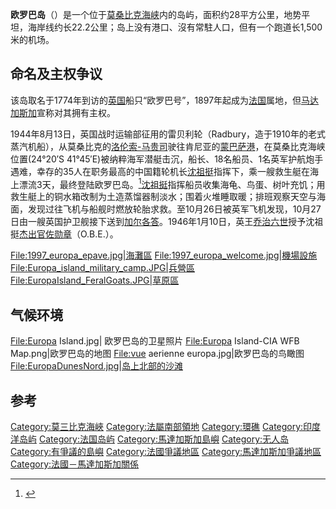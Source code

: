 {{Expand language|1=fr|time=2021-05-01T23:49:29+00:00}}
{{coord|22|22|S|40|22|E|display=title|scale:100000}}
{{Infobox islands
| name             = 欧罗巴岛
| native name      = Île Europa
| image name       = EuropaIsland Map-en.png
| image caption    = 欧罗巴岛的地图
| image size       = 250
| map      = Indian Ocean
| map_relief = yes
| map_width = 250
| map_caption = 在印度洋的位置
| location         = [[莫三比克海峽|莫三比克海峽]]
| coordinates      = {{Coord|22|20|55|S|40|20|55|E|region:ID_type:isle}}
| area             = {{convert|28|sqkm|sqmi|-1}}
| country          = {{FRA}}
}}

'''欧罗巴岛'''（{{lang-fr|Île Europa}}）是一个位于[[莫桑比克海峡|莫桑比克海峡]]内的岛屿，面积约28平方公里，地势平坦，海岸线约长22.2公里；岛上没有港口、沒有常駐人口，但有一个跑道长1,500米的机场。

==命名及主权争议==
该岛取名于1774年到访的[[英国|英国]]船只“欧罗巴号”，1897年起成为[[法国|法国]]属地，但[[马达加斯加|马达加斯加]]宣称对其拥有主权。

1944年8月13日，英国战时运输部征用的雷贝利轮（Radbury，造于1910年的老式蒸汽机船），从莫桑比克的[[马普托|洛伦索-马贵司]]驶往肯尼亚的[[蒙巴萨|蒙巴萨港]]，在莫桑比克海峡位置(24°20′S 41°45′E)被纳粹海军{{tsl|en|U-862}}潜艇击沉，船长、18名船员、1名英军护航炮手遇难，幸存的35人在职务最高的中国籍轮机长[[沈祖挺|沈祖挺]]指挥下，乘一艘救生艇在海上漂流3天，最终登陆欧罗巴岛。<ref name=Radbury>{{cite web |url=http://uboat.net/allies/merchants/ships/3315.html |title=Radbury |publisher=Uboat |accessdate=2012-04-23 |archive-date=2008-07-06 |archive-url=https://web.archive.org/web/20080706061336/http://www.uboat.net/allies/merchants/ships/3315.html |dead-url=no }}</ref>[[沈祖挺|沈祖挺]]指挥船员收集海龟、鸟蛋、树叶充饥；用救生艇上的铜水箱改制为土造蒸馏器制淡水；围着火堆睡取暖；排班观察天空与海面，发现过往飞机与船舰时燃放轮胎求救。至10月26日被英军飞机发现，10月27日由一艘英国护卫舰接下送到[[加尔各答|加尔各答]]。1946年1月10日，英王[[乔治六世|乔治六世]]授予沈祖挺[[杰出官佐勋章|杰出官佐勋章]]（O.B.E.）。
<gallery>
File:1997_europa_epave.jpg|海灘區
File:1997_europa_welcome.jpg|機場設施
File:Europa_island_military_camp.JPG|兵營區
File:EuropaIsland_FeralGoats.JPG|草原區
</gallery>

==气候环境==

<gallery>
File:Europa Island.jpg| 欧罗巴岛的卫星照片
File:Europa Island-CIA WFB Map.png|欧罗巴岛的地图
File:vue aerienne europa.jpg|欧罗巴岛的鸟瞰图
File:EuropaDunesNord.jpg|岛上北部的沙滩
</gallery>

{{Weather box
|location = 欧罗巴岛
|metric first = Yes
|single line = Yes
|Jan record high C = 35.5
|Feb record high C = 34.4
|Mar record high C = 35.0
|Apr record high C = 32.4
|May record high C = 31.2
|Jun record high C = 29.2
|Jul record high C = 30.0
|Aug record high C = 29.4
|Sep record high C = 34.0
|Oct record high C = 33.5
|Nov record high C = 34.3
|Dec record high C = 33.4
|year record high C = 35.5
|Jan high C = 30.8
|Feb high C = 31.2
|Mar high C = 30.6
|Apr high C = 29.2
|May high C = 27.6
|Jun high C = 26.1
|Jul high C = 25.6
|Aug high C = 26.2
|Sep high C = 27.1
|Oct high C = 28.4
|Nov high C = 29.3
|Dec high C = 30.2
|year high C = 28.5
|Jan mean C = 27.5
|Feb mean C = 27.6
|Mar mean C = 27.0
|Apr mean C = 25.6
|May mean C = 23.5
|Jun mean C = 22.0
|Jul mean C = 21.6
|Aug mean C = 22.0
|Sep mean C = 22.7
|Oct mean C = 24.2
|Nov mean C = 25.3
|Dec mean C = 26.6
|year mean C = 24.7
|Jan low C = 24.1
|Feb low C = 24.3
|Mar low C = 23.6
|Apr low C = 21.8
|May low C = 19.7
|Jun low C = 18.4
|Jul low C = 17.7
|Aug low C = 17.7
|Sep low C = 18.7
|Oct low C = 20.5
|Nov low C = 21.8
|Dec low C = 23.1
|year low C = 20.9
|Jan record low C = 18.8
|Feb record low C = 19.1
|Mar record low C = 17.3
|Apr record low C = 15.6
|May record low C = 12.2
|Jun record low C = 10.2
|Jul record low C = 10.5
|Aug record low C = 11.1
|Sep record low C = 11.7
|Oct record low C = 12.4
|Nov record low C = 12.2
|Dec record low C = 15.0
|year record low C = 10.2
|precipitation colour = green
|Jan precipitation mm = 130
|Feb precipitation mm = 104
|Mar precipitation mm = 62
|Apr precipitation mm = 28
|May precipitation mm = 24
|Jun precipitation mm = 18
|Jul precipitation mm = 11
|Aug precipitation mm = 10
|Sep precipitation mm = 9
|Oct precipitation mm = 7
|Nov precipitation mm = 30
|Dec precipitation mm = 129
|year precipitation mm = 562
|unit precipitation days = 0.1 mm
|Jan precipitation days = 10
|Feb precipitation days = 8
|Mar precipitation days = 8
|Apr precipitation days = 5
|May precipitation days = 5
|Jun precipitation days = 5
|Jul precipitation days = 4
|Aug precipitation days = 3
|Sep precipitation days = 3
|Oct precipitation days = 2
|Nov precipitation days = 4
|Dec precipitation days = 9
|year precipitation days = 65
|Jan humidity = 80
|Feb humidity = 81
|Mar humidity = 78
|Apr humidity = 76
|May humidity = 76
|Jun humidity = 76
|Jul humidity = 76
|Aug humidity = 77
|Sep humidity = 77
|Oct humidity = 77
|Nov humidity = 78
|Dec humidity = 79
|year humidity = 78
|Jan sun = 275.9
|Feb sun = 257.1
|Mar sun = 275.9
|Apr sun = 255.0
|May sun = 272.8
|Jun sun = 246.0
|Jul sun = 263.5
|Aug sun = 288.3
|Sep sun = 276.0
|Oct sun = 300.7
|Nov sun = 291.0
|Dec sun = 272.8
|year sun = 3275.0
|Jand sun = 8.9
|Febd sun = 9.1
|Mard sun = 8.9
|Aprd sun = 8.5
|Mayd sun = 8.8
|Jund sun = 8.2
|Juld sun = 8.5
|Augd sun = 9.3
|Sepd sun = 9.2
|Octd sun = 9.7
|Novd sun = 9.7
|Decd sun = 8.8
|yeard sun = 9.0
|source 1 = {{tsl|en|Deutscher Wetterdienst||Deutscher Wetterdienst}}<ref name = DWD>{{cite web
| url = http://www.dwd.de/DWD/klima/beratung/ak/ak_619720_kt.pdf
| title = Klimatafel von Europa (Insel), Iles Desirades / Indischer Ozean / Frankreich
| work = Baseline climate means (1961-1990) from stations all over the world
| publisher = Deutscher Wetterdienst
| language = de
| accessdate = 2017-04-05
| archive-date = 2019-05-09
| archive-url = https://web.archive.org/web/20190509100000/https://www.dwd.de/DWD/klima/beratung/ak/ak_619720_kt.pdf
| dead-url = no
}}</ref>
}}

==参考==
{{reflist}}

{{Outlying territories of European countries}}
{{Africa}}
{{印度洋岛屿}}
{{法属南部领地的重点鸟区}}
{{DEFAULTSORT:Europa, Île}}
[[Category:莫三比克海峽|Category:莫三比克海峽]]
[[Category:法屬南部領地|Category:法屬南部領地]]
[[Category:環礁|Category:環礁]]
[[Category:印度洋岛屿|Category:印度洋岛屿]]
[[Category:法国岛屿|Category:法国岛屿]]
[[Category:馬達加斯加島嶼|Category:馬達加斯加島嶼]]
[[Category:无人岛|Category:无人岛]]
[[Category:有爭議的島嶼|Category:有爭議的島嶼]]
[[Category:法國爭議地區|Category:法國爭議地區]]
[[Category:馬達加斯加爭議地區|Category:馬達加斯加爭議地區]]
[[Category:法國－馬達加斯加關係|Category:法國－馬達加斯加關係]]